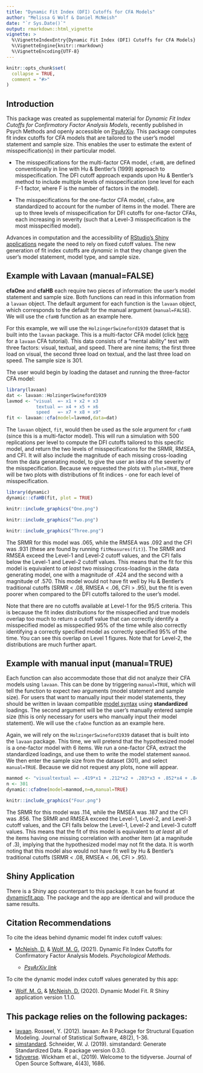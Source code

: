 ```yaml
---
title: "Dynamic Fit Index (DFI) Cutoffs for CFA Models"
author: "Melissa G Wolf & Daniel McNeish"
date: "`r Sys.Date()`"
output: rmarkdown::html_vignette
vignette: >
  %\VignetteIndexEntry{Dynamic Fit Index (DFI) Cutoffs for CFA Models}
  %\VignetteEngine{knitr::rmarkdown}
  %\VignetteEncoding{UTF-8}
---
```


```r
knitr::opts_chunk$set(
  collapse = TRUE,
  comment = "#>"
)
```

## Introduction

This package was created as supplemental material for *Dynamic Fit Index Cutoffs for Confirmatory Factor Analysis Models*, recently published in Psych Methods and openly accessible on [PsyArXiv](https://psyarxiv.com/v8yru){target="_parent"}. This package computes fit index cutoffs for CFA models that are tailored to the user's model statement and sample size. This enables the user to estimate the extent of misspecification(s) in their particular model.  

- The misspecifications for the multi-factor CFA model, `cfaHB`, are defined conventionally in line with Hu & Bentler's (1999) approach to misspecification.  The DFI cutoff approach expands upon Hu & Bentler's method to include multiple levels of misspecification (one level for each F-1 factor, where F is the number of factors in the model).

- The misspecifications for the one-factor CFA model, `cfaOne`, are standardized to account for the number of items in the model.  There are up to three levels of misspecification for DFI cutoffs for one-factor CFAs, each increasing in severity (such that a Level-3 misspecification is the most misspecified model).

Advances in computation and the accessibility of [RStudio's Shiny applications](https://shiny.rstudio.com/){target="_parent"} negate the need to rely on fixed cutoff values. The new generation of fit index cutoffs are *dynamic* in that they change given the user's model statement, model type, and sample size.

## Example with Lavaan (manual=FALSE)

**cfaOne** and **cfaHB** each require two pieces of information: the user's model statement and sample size.  Both functions can read in this information from a `lavaan` object.  The default argument for each function is the `lavaan` object, which corresponds to the default for the manual argument (`manual=FALSE`).  We will use the `cfaHB` function as an example here.  

For this example, we will use the `HolzingerSwineford1939` dataset that is built into the `lavaan` package.  This is a multi-factor CFA model (click [here](https://lavaan.ugent.be/tutorial/cfa.html){target="_parent"} for a `lavaan` CFA tutorial).  This data consists of a "mental ability" test with three factors: visual, textual, and speed. There are nine items; the first three load on visual, the second three load on textual, and the last three load on speed.  The sample size is 301.

The user would begin by loading the dataset and running the three-factor CFA model:

```r
library(lavaan)
dat <- lavaan::HolzingerSwineford1939
lavmod <- "visual  =~ x1 + x2 + x3
           textual =~ x4 + x5 + x6
           speed   =~ x7 + x8 + x9"
fit <- lavaan::cfa(model=lavmod,data=dat)
```

The `lavaan` object, `fit`, would then be used as the sole argument for `cfaHB` (since this is a multi-factor model).  This will run a simulation with 500 replications per level to compute the DFI cutoffs tailored to this specific model, and return the two levels of misspecifications for the SRMR, RMSEA, and CFI.  It will also include the magnitude of each missing cross-loading from the data generating model, to give the user an idea of the severity of the misspecification.  Because we requested the plots with `plot=TRUE`, there will be two plots with distributions of fit indices - one for each level of misspecification.  

```r
library(dynamic)
dynamic::cfaHB(fit, plot = TRUE)
```

```r
knitr::include_graphics("One.png")
```

```r
knitr::include_graphics("Two.png")
```

```r
knitr::include_graphics("Three.png")
```

The SRMR for this model was .065, while the RMSEA was .092 and the CFI was .931 (these are found by running `fitMeasures(fit)`).  The SRMR and RMSEA exceed the Level-1 and Level-2 cutoff values, and the CFI falls below the Level-1 and Level-2 cutoff values.  This means that the fit for this model is equivalent to *at least* two missing cross-loadings in the data generating model, one with a magnitude of .424 and the second with a magnitude of .570.  This model would not have fit well by Hu & Bentler's traditional cutoffs (SRMR < .08, RMSEA < .06, CFI > .95), but the fit is even poorer when compared to the DFI cutoffs tailored to the user's model.

Note that there are no cutoffs available at Level-1 for the 95/5 criteria.  This is because the fit index distributions for the misspecified and true models overlap too much to return a cutoff value that can correctly identify a misspecified model as misspecified 95% of the time while also correctly identifying a correctly specified model as correctly specified 95% of the time.  You can see this overlap on Level 1 figures. Note that for Level-2, the distributions are much further apart.

## Example with manual input (manual=TRUE)

Each function can also accommodate those that did not analyze their CFA models using `lavaan`.  This can be done by triggering `manual=TRUE`, which will tell the function to expect *two* arguments (model statement and sample size).  For users that want to manually input their model statements, they should be written in lavaan compatible [model syntax](https://lavaan.ugent.be/tutorial/syntax1.html){target="_parent"} using **standardized** loadings.  The second argument will be the user's manually entered sample size (this is only necessary for users who manually input their model statement). We will use the `cfaOne` function as an example here.

Again, we will rely on the `HolzingerSwineford1939` dataset that is built into the `lavaan` package.  This time, we will pretend that the hypothesized model is a one-factor model with 6 items.  We run a one-factor CFA, extract the standardized loadings, and use them to write the model statement `manmod`.  We then enter the sample size from the dataset (301), and select `manual=TRUE`.  Because we did not request any plots, none will appear.

```r
manmod <- "visualtextual =~ .419*x1 + .212*x2 + .203*x3 + .852*x4 + .847*x5 + .840*x6"
n <- 301
dynamic::cfaOne(model=manmod,n=n,manual=TRUE)
```

```r
knitr::include_graphics("Four.png")
```

The SRMR for this model was .114, while the RMSEA was .187 and the CFI was .856.  The SRMR and RMSEA exceed the Level-1, Level-2, and Level-3 cutoff values, and the CFI falls below the Level-1, Level-2 and Level-3 cutoff values.  This means that the fit of this model is equivalent to *at least* all of the items having one missing correlation with another item (at a magnitude of .3), implying that the hypothesized model may not fit the data.  It is worth noting that this model also would not have fit well by Hu & Bentler's traditional cutoffs (SRMR < .08, RMSEA < .06, CFI > .95).

## Shiny Application

There is a Shiny app counterpart to this package.  It can be found at [dynamicfit.app](https://dynamicfit.app/){target="_parent"}.  The package and the app are identical and will produce the same results.

## Citation Recommendations

To cite the ideas behind dynamic model fit index cutoff values:

- [McNeish, D.](https://sites.google.com/site/danielmmcneish){target="_parent"} & [Wolf, M. G.](https://www.melissagwolf.com/){target="_parent"} (2021). Dynamic Fit Index Cutoffs for Confirmatory Factor Analysis Models.
*Psychological Methods*. 

    - [*PsyArXiv link*](https://psyarxiv.com/v8yru/){target="_parent"}

To cite the dynamic model index cutoff values generated by this app:

- [Wolf, M. G.](https://www.melissagwolf.com/){target="_parent"} & [McNeish, D.](https://sites.google.com/site/danielmmcneish/){target="_parent"} (2020). Dynamic Model Fit. R Shiny application version 1.1.0.


  
## This package relies on the following packages:

- [lavaan](https://www.jstatsoft.org/article/view/v048i02){target="_parent"}. Rosseel, Y. (2012). lavaan: An R Package for Structural Equation Modeling. Journal of Statistical Software, 48(2), 1-36.
- [simstandard](https://CRAN.R-project.org/package=simstandard){target="_parent"}. Schneider, W. J. (2019). simstandard: Generate Standardized Data. R package version 0.3.0. 
- [tidyverse](https://doi.org/10.21105/joss.01686){target="_parent"}. Wickham et al., (2019). Welcome to the tidyverse. Journal of Open Source Software, 4(43), 1686.
